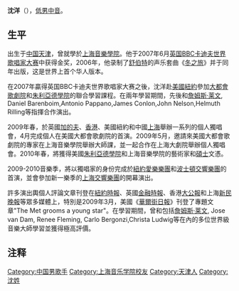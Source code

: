 '''沈洋'''（{{bd|1984年|3月20日||}}），[[低男中音|低男中音]]。

==生平==
出生于[[中国|中国]][[天津|天津]]，曾就學於[[上海音樂學院|上海音樂學院]]。他于2007年6月[[英国|英国]][[BBC卡迪夫世界歌唱家大赛|BBC卡迪夫世界歌唱家大赛]]中获得金奖，2006年，他录制了[[舒伯特|舒伯特]]的声乐套曲《[[冬之旅|冬之旅]]》并于同年出版，这是世界上首个华人版本。

在2007年贏得英国BBC卡迪夫世界歌唱家大赛之後，沈洋赴[[美國|美國]][[紐約|紐約]]參加[[大都會歌劇院|大都會歌劇院]]和[[朱利亞德學院|朱利亞德學院]]的聯合學習課程。在兩年學習期間，先後和[[詹姆斯·莱文|詹姆斯·莱文]], Daniel Barenboim,Antonio Pappano,James Conlon,John Nelson,Helmuth Rilling等指揮合作演出。

2009年春，於英國[[加的夫|加的夫]]、[[香港|香港]]、美國紐約和中國[[上海|上海]]舉辦一系列的個人獨唱會，4月完成個人在美國大都會歌劇院的首演。2009年5月，邀請來美國大都會歌劇院的專家在上海音樂學院舉辦大師課，並一起合作在上海大劇院舉辦個人獨唱會。2010年春，將獲得美國[[朱利亞德學院|朱利亞德學院]]和上海音樂學院的藝術家和[[碩士|碩士]]文憑。

2009-2010音樂季，將以獨唱家的身份完成於[[紐約愛樂樂團|紐約愛樂樂團]]和[[波士頓交響樂團|波士頓交響樂團]]的首演，並會參加新一樂季的[[上海交響樂團|上海交響樂團]]的開幕演出。

許多演出輿個人評論文章刊登在[[紐約時報|紐約時報]]、英國[[金融時報|金融時報]]、香港[[大公報|大公報]]和上海[[新民晚報|新民晚報]]等眾多媒體上，特別是2009年3月，美國《[[華爾街日報|華爾街日報]]》刊登了專題文章"The Met grooms a young star"。在學習期間，曾和包括[[詹姆斯·莱文|詹姆斯·莱文]], Jose van Dam, Renee Fleming, Carlo Bergonzi,Christa Ludwig等在內的多位世界級音樂大師學習並獲得極高評價。

==注释==
<div class="references-small">
<references />
</div>

{{China-artist-stub}}

{{DEFAULTSORT:S}}
[[Category:中国男歌手|Category:中国男歌手]]
[[Category:上海音乐学院校友|Category:上海音乐学院校友]]
[[Category:天津人|Category:天津人]]
[[Category:沈姓|Category:沈姓]]